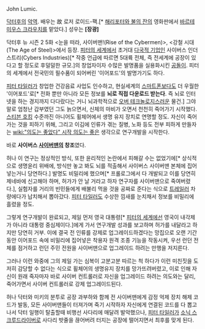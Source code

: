 John Lumic.

[[닥터후]]의 [[악역]]. 배우는 故 로저 로이드-팩.[* [[해리포터와 불의 잔]]의 영화판에서 [[바르테미우스 크라우치]]를 맡았다.] 성우는 '''[장광]'''

닥터후 뉴 시즌 2 5화 <눈을 떠라, 사이버맨!(Rise of the Cybermen)>, <강철 시대(The Age of Steel)>에서 등장. [[피터의 세계]]에서 초거대 [[다국적 기업]]인 사이버스 인더스트리(Cybers Industries)[* 작중 언급에 따르면 5대륙 전체, 즉 전세계에 공장이 있다고 할 정도로 후덜덜한 규모.]의 창업자이자 수많은 발명품을 실용화시킨 [[공돌이]]. 피터의 세계에서 전국민의 필수품이 되어버린 '이어포드'의 발명가기도 하다.

[[피터 타일러]]가 창업한 건강음료 사업도 인수하고, 현실세계의 [[스마트폰]]보다도 더 우월한 '이어포드'로[* 전화 뿐만 아니라 모든 정보를 '''뇌로 직접 다운로드 받는다'''. 즉 뇌로 인터넷을 하는 경지까지 다다랐다는 거니 뇌과학적으로 [[오버 테크놀로지]]스러운 물건.] 그야말로 엄청난 갑부였던 그도 늙으면서, 신체의 마비가 오면서 천천히 죽어가기 시작했다. [[스티븐 호킹]] 수준까진 아니어도 휠체어에서 생명 유지 장치로 연명할 정도. 자신이 죽어가는 것을 피하기 위해, 그리고 이김에 인류가 겪는 질병, 노화 등도 전부 피하게 만들자는 [[wiki:"의도는 좋았다" 시작 의도는 좋은]] 생각으로 연구개발을 시작한다.

바로 '''사이버스 [[사이버맨]]의 창조'''였다.

허나 이 연구는 정상적인 방식, 또한 윤리적인 논란에서 피해갈 수는 없었기에[* 상식적으로 생명윤리 위배에, 방식만 놓고 봐도 뇌를 적출해서 사이버스 사이버맨 본체에 집어넣는거니 당연하다.] 발명도 비밀리에 했으며[* 프롤로그에서 다 개발되고 이를 당연히 제네바에 신고해야 하며, 허가가 안 날 거라고 하자 연구자를 사이버맨으로 죽여버렸다.], 실험자를 거리의 빈민들에게 배불리 먹을 것을 공짜로 준다는 식으로 [[트레일러]] 차량에다가 납치해서 뽑아갔다. [[피터 타일러]]도 수상한 낌새를 눈치채서 정보를 비밀리에 흘렸을 정도.

그렇게 연구개발이 완료되고, 제일 먼저 영국 대통령[* [[피터의 세계]]에선 영국이 내각제가 아니라 대통령 중심제이다.]에게 가서 연구개발 성과를 보고하며 허가를 내달라고 하지만 당연히 거부. 이에 결국 전 인류를 강제로 업그레이드하겠다는 망집으로 오랜 기간동안 이어포드 속에 비밀리에 집어넣은 착용자 원격 조종 기능을 작동시켜, 우선 런던 전체를 점거하고 런던 주민 전원을 사이버맨으로 업그레이드 하려는 만행을 저지른다.

그러나 이런 와중에 그의 제일 가는 심복이 고분고분 따르는 척 하다가 이런 미친짓을 도저히 감당할 수 없다는 식으로 휠체어의 생명유지 장치를 망가뜨려버렸고, 이로 인해 자신이 원래 죽자마자 바로 사이버 컨트롤러로 자신을 업그레이드 하려는 의도와는 달리, 죽어가면서 사이버 컨트롤러로 강제 업그레이드된다.

허나 닥터와 미키의 분투로 공장 과부하와 함께 전 사이버맨에게 감정 억제 장치 해제 코드가 발동, 모든 사이버맨들이 터져가며 죽기 시작하자 자신에게 연결된 코드를 다 뽑고 나서 닥터 일행이 탈출할때 비행선 사다리에 매달려 발악했으나, [[피터 타일러]]가 [[소닉 스크루드라이버]]로 사다리 밧줄을 끊어버려 터지는 공장에 떨어지면서 최후를 맞게 된다.

